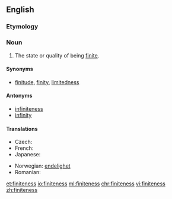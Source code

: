 ==English==

===Etymology===
{{suffix|finite|ness}}

===Noun===
{{en-noun|-}}

# The state or quality of being [[finite]].

====Synonyms====
* [[finitude]], [[finity]], [[limitedness]]

====Antonyms====
* [[infiniteness]]
* [[infinity]]

====Translations====
{{trans-top|the state of being finite}}
* Czech: {{t|cs|konečnost|f}}
* French: {{t+|fr|finité|f}}
* Japanese: {{t|ja|有限性|tr=ゆうげんせい, yūgen-sei|sc=Jpan}}
{{trans-mid}}
* Norwegian: [[endelighet]]
* Romanian: {{t|ro|finitate|f}}
{{trans-bottom}}

[[et:finiteness]]
[[io:finiteness]]
[[ml:finiteness]]
[[chr:finiteness]]
[[vi:finiteness]]
[[zh:finiteness]]